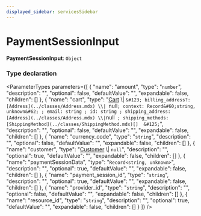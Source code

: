 ```yaml
---
displayed_sidebar: servicesSidebar
---
```



# PaymentSessionInput

 **PaymentSessionInput**: `Object`

### Type declaration

<ParameterTypes parameters={[
  {
    "name": "amount",
    "type": "`number`",
    "description": "",
    "optional": false,
    "defaultValue": "",
    "expandable": false,
    "children": []
  },
  {
    "name": "cart",
    "type": "[Cart](../classes/Cart.mdx) \\| `&#123; billing_address?: [Address](../classes/Address.mdx) \\| `null` ; context: Record&#60;string, unknown&#62; ; email: string ; id: string ; shipping_address: [Address](../classes/Address.mdx) \\| `null` ; shipping_methods: [ShippingMethod](../classes/ShippingMethod.mdx)[]  &#125;`",
    "description": "",
    "optional": false,
    "defaultValue": "",
    "expandable": false,
    "children": []
  },
  {
    "name": "currency_code",
    "type": "`string`",
    "description": "",
    "optional": false,
    "defaultValue": "",
    "expandable": false,
    "children": []
  },
  {
    "name": "customer",
    "type": "[Customer](../classes/Customer.mdx) \\| ``null``",
    "description": "",
    "optional": true,
    "defaultValue": "",
    "expandable": false,
    "children": []
  },
  {
    "name": "paymentSessionData",
    "type": "`Record<string, unknown>`",
    "description": "",
    "optional": true,
    "defaultValue": "",
    "expandable": false,
    "children": []
  },
  {
    "name": "payment_session_id",
    "type": "`string`",
    "description": "",
    "optional": true,
    "defaultValue": "",
    "expandable": false,
    "children": []
  },
  {
    "name": "provider_id",
    "type": "`string`",
    "description": "",
    "optional": false,
    "defaultValue": "",
    "expandable": false,
    "children": []
  },
  {
    "name": "resource_id",
    "type": "`string`",
    "description": "",
    "optional": true,
    "defaultValue": "",
    "expandable": false,
    "children": []
  }
]} />
